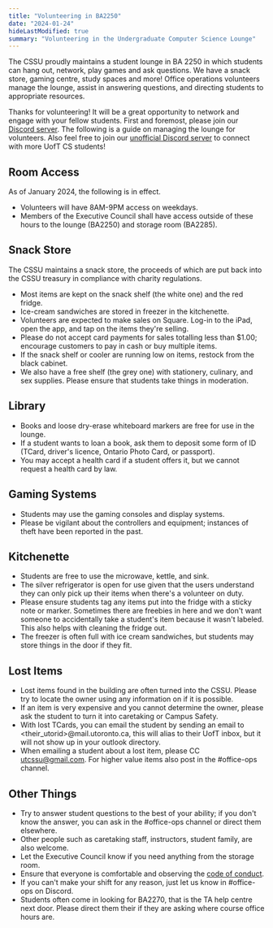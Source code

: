 ```yaml
---
title: "Volunteering in BA2250"
date: "2024-01-24"
hideLastModified: true
summary: "Volunteering in the Undergraduate Computer Science Lounge"
---
```


The CSSU proudly maintains a student lounge in BA 2250 in which students can hang out, network, play games and ask questions. We have a snack store, gaming centre, study spaces and more! Office operations volunteers manage the lounge, assist in answering questions, and directing students to appropriate resources.

Thanks for volunteering! It will be a great opportunity to network and engage with your fellow students. First and foremost, please join our [Discord server](https://discord.gg/R9hneMaafD). The following is a guide on managing the lounge for volunteers. Also feel free to join our [unofficial Discord server](https://discord.gg/w7hWTEkF) to connect with more UofT CS students!

## Room Access

As of January 2024, the following is in effect.

- Volunteers will have 8AM-9PM access on weekdays.
- Members of the Executive Council shall have access outside of these hours to the lounge (BA2250) and storage room (BA2285).

## Snack Store

The CSSU maintains a snack store, the proceeds of which are put back into the CSSU treasury in compliance with charity regulations.

- Most items are kept on the snack shelf (the white one) and the red fridge.
- Ice-cream sandwiches are stored in freezer in the kitchenette.
- Volunteers are expected to make sales on Square. Log-in to the iPad, open the app, and tap on the items they're selling.
- Please do not accept card payments for sales totalling less than $1.00; encourage customers to pay in cash or buy multiple items.
- If the snack shelf or cooler are running low on items, restock from the black cabinet.
- We also have a free shelf (the grey one) with stationery, culinary, and sex supplies. Please ensure that students take things in moderation.

## Library

- Books and loose dry-erase whiteboard markers are free for use in the lounge.
- If a student wants to loan a book, ask them to deposit some form of ID (TCard, driver's licence, Ontario Photo Card, or passport).
- You may accept a health card if a student offers it, but we cannot request a health card by law.

## Gaming Systems

- Students may use the gaming consoles and display systems.
- Please be vigilant about the controllers and equipment; instances of theft have been reported in the past.

## Kitchenette

- Students are free to use the microwave, kettle, and sink.
- The silver refrigerator is open for use given that the users understand they can only pick up their items when there's a volunteer on duty.
- Please ensure students tag any items put into the fridge with a sticky note or marker. Sometimes there are freebies in here and we don't want someone to accidentally take a student's item because it wasn't labeled. This also helps with cleaning the fridge out.
- The freezer is often full with ice cream sandwiches, but students may store things in the door if they fit.

## Lost Items

- Lost items found in the building are often turned into the CSSU. Please try to locate the owner using any information on if it is possible.
- If an item is very expensive and you cannot determine the owner, please ask the student to turn it into caretaking or Campus Safety.
- With lost TCards, you can email the student by sending an email to \<their_utorid\>@mail.utoronto.ca, this will alias to their UofT inbox, but it will not show up in your outlook directory.
- When emailing a student about a lost item, please CC [utcssu@gmail.com](mailto:utcssu@gmail.com). For higher value items also post in the #office-ops channel.

## Other Things

- Try to answer student questions to the best of your ability; if you don't know the answer, you can ask in the #office-ops channel or direct them elsewhere.
- Other people such as caretaking staff, instructors, student family, are also welcome.
- Let the Executive Council know if you need anything from the storage room.
- Ensure that everyone is comfortable and observing the [code of conduct](../ba2250).
- If you can't make your shift for any reason, just let us know in #office-ops on Discord.
- Students often come in looking for BA2270, that is the TA help centre next door. Please direct them their if they are asking where course office hours are.
